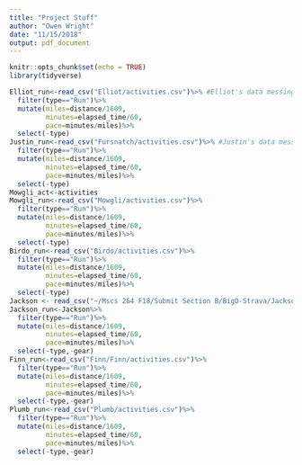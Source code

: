 ```yaml
---
title: "Project Stuff"
author: "Owen Wright"
date: "11/15/2018"
output: pdf_document
---
```


```r
knitr::opts_chunk$set(echo = TRUE)
library(tidyverse)
```

```r
Elliot_run<-read_csv("Elliot/activities.csv")%>% #Elliot's data messing
  filter(type=="Run")%>%
  mutate(miles=distance/1609,
         minutes=elapsed_time/60,
         pace=minutes/miles)%>%
  select(-type)
Justin_run<-read_csv("Fursnatch/activities.csv")%>% #Justin's data messing
  filter(type=="Run")%>%
  mutate(miles=distance/1609,
         minutes=elapsed_time/60,
         pace=minutes/miles)%>%
  select(-type)
Mowgli_act<-activities
Mowgli_run<-read_csv("Mowgli/activities.csv")%>% 
  filter(type=="Run")%>%
  mutate(miles=distance/1609,
         minutes=elapsed_time/60,
         pace=minutes/miles)%>%
  select(-type)
Birdo_run<-read_csv("Birdo/activities.csv")%>%
  filter(type=="Run")%>%
  mutate(miles=distance/1609,
         minutes=elapsed_time/60,
         pace=minutes/miles)%>%
  select(-type)
Jackson <- read_csv("~/Mscs 264 F18/Submit Section B/BigO-Strava/Jackson/activities.csv")
Jackson_run<-Jackson%>%
  filter(type=="Run")%>%
  mutate(miles=distance/1609,
         minutes=elapsed_time/60,
         pace=minutes/miles)%>%
  select(-type,-gear)
Finn_run<-read_csv("Finn/Finn/activities.csv")%>%
  filter(type=="Run")%>%
  mutate(miles=distance/1609,
         minutes=elapsed_time/60,
         pace=minutes/miles)%>%
  select(-type,-gear)
Plumb_run<-read_csv("Plumb/activities.csv")%>%
  filter(type=="Run")%>%
  mutate(miles=distance/1609,
         minutes=elapsed_time/60,
         pace=minutes/miles)%>%
  select(-type,-gear)
```
